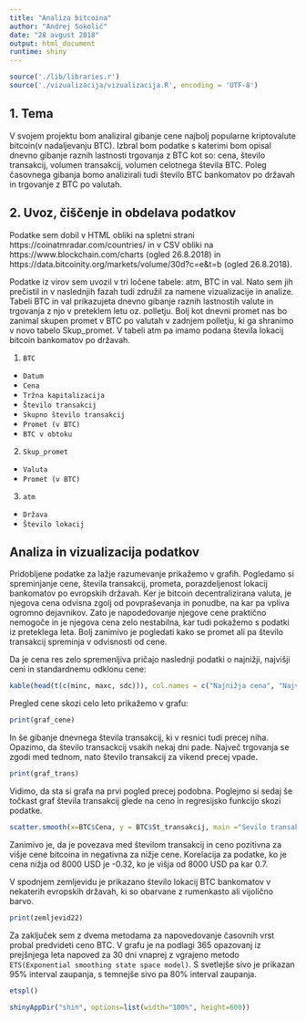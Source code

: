 ```yaml
---
title: "Analiza bitcoina"
author: "Andrej Sokolič"
date: "28 avgust 2018"
output: html_document
runtime: shiny
---
```


```r
source('./lib/libraries.r')
source('./vizualizacija/vizualizacija.R', encoding = 'UTF-8')
```

## 1. Tema

V svojem projektu bom analiziral gibanje cene najbolj popularne kriptovalute bitcoin(v nadaljevanju BTC). Izbral bom podatke s katerimi bom opisal dnevno gibanje raznih lastnosti trgovanja z BTC kot so: cena, število transakcij, volumen transakcij, volumen celotnega števila BTC. Poleg časovnega gibanja bomo analizirali tudi število BTC bankomatov po državah in trgovanje z BTC po valutah.



## 2. Uvoz, čiščenje in obdelava podatkov

Podatke sem dobil v HTML obliki na spletni strani https://coinatmradar.com/countries/  in v CSV obliki na https://www.blockchain.com/charts (ogled 26.8.2018) in https://data.bitcoinity.org/markets/volume/30d?c=e&t=b (ogled 26.8.2018).

Podatke iz virov sem uvozil v tri ločene tabele: atm, BTC in val. Nato sem jih prečistil in v naslednjih fazah tudi združil za namene vizualizacije in analize. Tabeli BTC in val prikazujeta dnevno gibanje raznih lastnostih valute in trgovanja z njo v preteklem letu oz. polletju. Bolj kot dnevni promet nas bo zanimal skupen promet v BTC po valutah v zadnjem polletju, ki ga shranimo v novo tabelo Skup_promet. V tabeli atm pa imamo podana števila lokacij bitcoin bankomatov po državah.

1. `BTC` 
* `Datum`
* `Cena`
* `Tržna kapitalizacija`
* `Število transakcij`
* `Skupno število transakcij`
* `Promet (v BTC)`
* `BTC v obtoku`

2. `Skup_promet`
* `Valuta`
* `Promet (v BTC)`

3. `atm`
* `Država`
* `Število lokacij`

## Analiza in vizualizacija podatkov

Pridobljene podatke za lažje razumevanje prikažemo v grafih. Pogledamo si spreminjanje cene, števila transakcij, prometa, porazdeljenost lokacij bankomatov po evropskih državah. Ker je bitcoin decentralizirana valuta, je njegova cena odvisna zgolj od povpraševanja in ponudbe, na kar pa vpliva ogromno dejavnikov. Zato je napodedovanje njegove cene praktično nemogoče in je njegova cena zelo nestabilna, kar tudi pokažemo s podatki iz preteklega leta. Bolj zanimivo je pogledati kako se promet ali pa število transakcij spreminja v odvisnosti od cene.

Da je cena res zelo spremenljiva pričajo naslednji podatki o najnižji, najvišji ceni in standardnemu odklonu cene:
```r
kable(head(t(c(minc, maxc, sdc))), col.names = c("Najnižja cena", "Najvišja cena", "Standardni odklon cene"))
```

Pregled cene skozi celo leto prikažemo v grafu:
```r
print(graf_cene)
```

In še gibanje dnevnega števila transakcij, ki v resnici tudi precej niha. Opazimo, da število transackcij vsakih nekaj dni pade. Največ trgovanja se zgodi med tednom, nato število transakcij za vikend precej vpade.

```r
print(graf_trans)
```

Vidimo, da sta si grafa na prvi pogled precej podobna. Poglejmo si sedaj še točkast graf števila transakcij glede na ceno in regresijsko funkcijo skozi podatke.

```r
scatter.smooth(x=BTC$Cena, y = BTC$St_transakcij, main ="Sevilo transakcij ~ Cena", xlab = "Cena (USD)", ylab = "Število transakcij")
```

Zanimivo je, da je povezava med številom transakcij in ceno pozitivna za višje cene bitcoina in negativna za nižje cene. Korelacija za podatke, ko je cena nižja od 8000 USD je -0.32, ko je višja od 8000 USD pa kar 0.7.

V spodnjem zemljevidu je prikazano število lokacij BTC bankomatov v nekaterih evropskih državah, ki so obarvane z rumenkasto ali vijolično barvo.

```r
print(zemljevid22)
```

Za zaključek sem z dvema metodama za napovedovanje časovnih vrst probal predvideti ceno BTC. V grafu je na podlagi 365 opazovanj iz prejšnjega leta napoved za 30 dni vnaprej z vgrajeno metodo `ETS(Exponential smoothing state space model)`. S svetlejše sivo je prikazan 95% interval zaupanja, s temnejše sivo pa 80% interval zaupanja.

```r
etspl()
```


```r
shinyAppDir("shin", options=list(width="100%", height=600))
```
